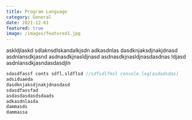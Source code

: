```yaml
---
title: Program Language
category: General
date: 2021-12-01
featured: true
image: /images/featured1.jpg
---
```


askldjlaskd
sdlaknsdlskandalkjsdn
adkasdnlas
dasdknjaksdjnakjdnasd
asdnlansdkjasnd
asdnasdkjnasldjnasd
asdnasdkjnasldjnasdasdnas
ldjasd
asdnlansdkjasndasdasdjln

```js showLineNumbers
sdasdfassf conts sdfl,sldflsd //sdfsdlfmsl console.log(asdadsdas)
adsiduaeda
dasdknjaksdjnakjdnasdasd
sdasdfassfad
asdasdasdasdsdaads
adkasdnlasda
dammasds
dammassa
```
